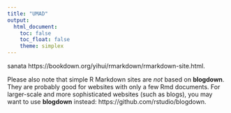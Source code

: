 ```yaml
---
title: "UMAD"
output:
  html_document:
    toc: false
    toc_float: false
    theme: simplex
---
```




sanata
https://bookdown.org/yihui/rmarkdown/rmarkdown-site.html.

Please also note that simple R Markdown sites are _not_ based on **blogdown**. They are probably good for websites with only a few Rmd documents. For larger-scale and more sophisticated websites (such as blogs), you may want to use **blogdown** instead: https://github.com/rstudio/blogdown.
